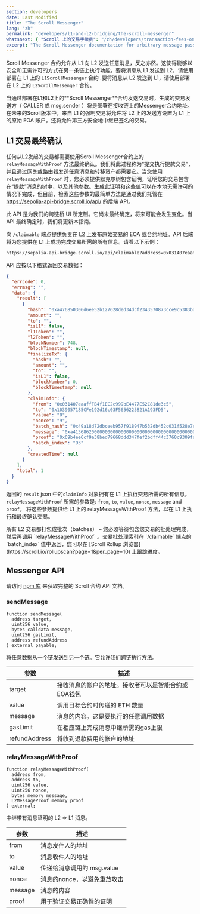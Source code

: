 ```yaml
---
section: developers
date: Last Modified
title: "The Scroll Messenger"
lang: "zh"
permalink: "developers/l1-and-l2-bridging/the-scroll-messenger"
whatsnext: { "Scroll 上的交易手续费": "/zh/developers/transaction-fees-on-scroll/" }
excerpt: "The Scroll Messenger documentation for arbitrary message passing between L1 and L2."
---
```




Scroll Messenger 合约允许从 L1 向 L2 发送任意消息，反之亦然。这使得能够以安全和无需许可的方式在另一条链上执行功能。要将消息从 L1 发送到 L2，请使用部署在 L1 上的 `L1ScrollMessenger` 合约 .要将消息从 L2 发送到 L1，请使用部署在 L2 上的 `L2ScrollMessenger` 合约。

<Aside type="caution" title="">
  当通过部署在L1和L2上的**Scroll Messenger**合约发送交易时，生成的交易发送方（ CALLER 或 msg.sender ）将是部署在接收链上的Messenger合约地址。
  <br />
  在未来的Scroll版本中，来自 L1 的强制交易将允许将 L2 上的发送方设置为 L1 上的原始 EOA 账户。还将允许第三方安全地中继已签名的交易。
</Aside>

## L1 交易最终确认

任何从L2发起的交易都需要使用Scroll Messenger合约上的 `relayMessageWithProof` 方法最终确认。我们将此过程称为“提交执行提款交易”，并且通过网关或路由器发送任意消息和转移资产都需要它。当您使用 `relayMessageWithProof` 时，您必须提供默克尔树包含证明，证明您的交易包含在“提款”消息的树中，以及其他参数。生成此证明和这些值可以在本地无需许可的情况下完成，但目前，检索这些参数的最简单方法是通过我们托管在 https://sepolia-api-bridge.scroll.io/api/ 的后端 API。

<Aside type="danger" title="实验性 API">
  此 API 是为我们的跨链桥 UI 所定制。它尚未最终确定，将来可能会发生变化。当 API 最终确定时，我们将更新本指南。
</Aside>

向 `/claimable` 端点提供负责在 L2 上发布原始交易的 EOA 或合约地址。API 后端将为您提供在 L1 上成功完成交易所需的所有信息。请看以下示例：

```bash
https://sepolia-api-bridge.scroll.io/api/claimable?address=0x031407eaaffFB4f1EC2c999bE4477E52C81de3c5&page_size=10&page=1
```

API 应按以下格式返回交易数据：

```json
{
  "errcode": 0,
  "errmsg": "",
  "data": {
    "result": [
      {
        "hash": "0xa476850306d6ee52b127628ded34dcf2343570873cce9c5383bd497db48d4f9b",
        "amount": "",
        "to": "",
        "isL1": false,
        "l1Token": "",
        "l2Token": "",
        "blockNumber": 748,
        "blockTimestamp": null,
        "finalizeTx": {
          "hash": "",
          "amount": "",
          "to": "",
          "isL1": false,
          "blockNumber": 0,
          "blockTimestamp": null
        },
        "claimInfo": {
          "from": "0x031407eaaffFB4f1EC2c999bE4477E52C81de3c5",
          "to": "0x1039057185CFe192d16c03F5656225821A193FD5",
          "value": "0",
          "nonce": "9",
          "batch_hash": "0x49a18d72dbceeb957f918947b532db452c031f528e7e6bf329007066638c5e50",
          "message": "0xa413686200000000000000000000000000000000000000000000000000000000000000200000000000000000000000000000000000000000000000000000000000000005686f6c6973000000000000000000000000000000000000000000000000000000",
          "proof": "0x69b4ee6cf9a38bed79668ddd347fef2bdff44c3760c9309fa41decfd60202d22ad3228b676f7d3cd4284a5443f17f1962b36e491b30a40b2405849e597ba5fb5b4c11951957c6f8f642c4af61cd6b24640fec6dc7fc607ee8206a99e92410d3079f53171df5c0661d2afe86c4d97b6f34278daf6a0ea9baff5b4fc979d5629a5",
          "batch_index": "93"
        },
        "createdTime": null
      }
    ],
    "total": 1
  }
}
```

返回的 `result` json 中的`claimInfo` 对象拥有在 L1 上执行交易所需的所有信息。`relayMessageWithProof` 所需的参数是: `from`, `to`, `value`, `nonce`, `message` and `proof`。 将这些参数提供给 L1 上的 relayMessageWithProof 方法，以在 L1 上执行和最终确认交易。


<Aside type="tip" title="">
  所有 L2 交易都打包成批次（batches） – 您必须等待包含您交易的批处理完成，然后再调用 `relayMessageWithProof` 。交易批处理索引在 `/claimable` 端点的 `batch_index` 值中返回，您可以在 [Scroll Rollup 浏览器](https://scroll.io/rollupscan?page=1&per_page=10) 上跟踪进度。
</Aside>

## Messenger API

请访问 [npm 库](https://www.npmjs.com/package/@scroll-tech/contracts?activeTab=code) 来获取完整的 Scroll 合约 API 文档。

### sendMessage

```solidity
function sendMessage(
  address target,
  uint256 value,
  bytes calldata message,
  uint256 gasLimit,
  address refundAddress
) external payable;
```

将任意数据从一个链发送到另一个链。它允许我们跨链执行方法。

| 参数     | 描述                                                                                                         |
| ------------- | ------------------------------------------------------------------------------------------------------------------- |
| target        | 接收消息的帐户的地址。接收者可以是智能合约或EOA钱包 |
| value         | 调用目标合约时传递的 ETH 数量                                                        |
| message       | 消息的内容。这是要执行的任意调用数据                                         |
| gasLimit      | 在相应链上完成消息中继所需的gas上限                                        |
| refundAddress | 将收到退款费用的帐户的地址                                                  |

### relayMessageWithProof

```solidity
function relayMessageWithProof(
  address from,
  address to,
  uint256 value,
  uint256 nonce,
  bytes memory message,
  L2MessageProof memory proof
) external;
```

中继带有消息证明的 L2 => L1 消息。

| 参数 | 描述                                                 |
| --------- | ------------------------------------------------------------ |
| from      | 消息发件人的地址                   |
| to        | 消息收件人的地址                 |
| value     | 传递给消息调用的 msg.value                   |
| nonce     | 消息的nonce，以避免重放攻击             |
| message   | 消息的内容                               |
| proof     | 用于验证交易正确性的证明 |

